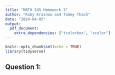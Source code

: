 ```yaml
---
title: "MATH 245 Homework 5"
author: "Ruby Krasnow and Tommy Thach"
date: "2024-04-05"
output:
  pdf_document:
    extra_dependencies: ["tcolorbox", "xcolor"]
---
```


```r
knitr::opts_chunk$set(echo = TRUE)
library(tidyverse)
```

## Question 1: